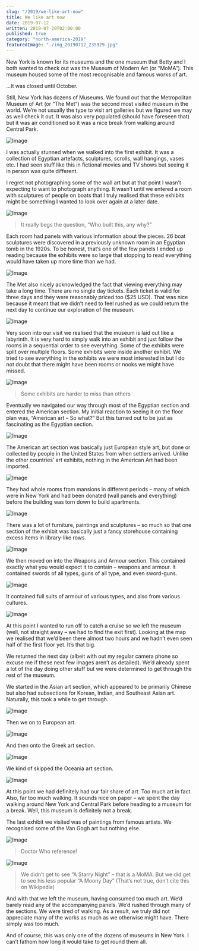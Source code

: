 ```yaml
---
slug: "/2019/we-like-art-now"
title: We like art now
date: 2019-07-12
written: 2019-07-20T02:00:00
published: true
category: "north-america-2019"
featuredImage: "./img_20190712_235929.jpg"
---
```


New York is known for its museums and the one museum that Betty and I both wanted to check out was the Museum of Modern Art (or “MoMA”). This museum housed some of the most recognisable and famous works of art.

…It was closed until October.

Still, New York has dozens of Museums. We found out that the Metropolitan Museum of Art (or “The Met”) was the second most visited museum in the world. We’re not usually the type to visit art galleries but we figured we may as well check it out. It was also very populated (should have foreseen that) but it was air conditioned so it was a nice break from walking around Central Park.

![Image](img_20190712_235929.jpg)

I was actually stunned when we walked into the first exhibit. It was a collection of Egyptian artefacts, sculptures, scrolls, wall hangings, vases etc. I had seen stuff like this in fictional movies and TV shows but seeing it in person was quite different.

I regret not photographing some of the wall art but at that point I wasn’t expecting to want to photograph anything. It wasn’t until we entered a room with sculptures of people on boats that I truly realised that these exhibits might be something I wanted to look over again at a later date.

![Image](img_20190713_001154.jpg)

> It really begs the question, “Who built this, any why?”

Each room had panels with various information about the pieces. 26 boat sculptures were discovered in a previously unknown room in an Egyptian tomb in the 1920s. To be honest, that’s one of the few panels I ended up reading because the exhibits were so large that stopping to read everything would have taken up more time than we had.

![Image](img_20190713_001213.jpg)

The Met also nicely acknowledged the fact that viewing everything may take a long time. There are no single day tickets. Each ticket is valid for three days and they were reasonably priced too ($25 USD). That was nice because it meant that we didn’t need to feel rushed as we could return the next day to continue our exploration of the museum.

![Image](img_20190713_001428.jpg)

Very soon into our visit we realised that the museum is laid out like a labyrinth. It is very hard to simply walk into an exhibit and just follow the rooms in a sequential order to see everything. Some of the exhibits were split over multiple floors. Some exhibits were inside another exhibit. We tried to see everything in the exhibits we were most interested in but I do not doubt that there might have been rooms or nooks we might have missed.

![Image](img_20190713_002352.jpg)

> Some exhibits are harder to miss than others

Eventually we navigated our way through most of the Egyptian section and entered the American section. My initial reaction to seeing it on the floor plan was, “American art – So what?” But this turned out to be just as fascinating as the Egyptian section.

![Image](img_20190713_005345.jpg)

The American art section was basically just European style art, but done or collected by people in the United States from when settlers arrived. Unlike the other countries’ art exhibits, nothing in the American Art had been imported.

![Image](img_20190713_003118.jpg)

They had whole rooms from mansions in different periods – many of which were in New York and had been donated (wall panels and everything) before the building was torn down to build apartments.

![Image](img_20190713_003631.jpg)

There was a lot of furniture, paintings and sculptures – so much so that one section of the exhibit was basically just a fancy storehouse containing excess items in library-like rows.

![Image](img_20190713_004840.jpg)

We then moved on into the Weapons and Armour section. This contained exactly what you would expect it to contain – weapons and armour. It contained swords of all types, guns of all type, and even sword-guns.

![Image](img_20190713_005717.jpg)

It contained full suits of armour of various types, and also from various cultures.

![Image](img_20190713_010621.jpg)

At this point I wanted to run off to catch a cruise so we left the museum (well, not straight away – we had to find the exit first). Looking at the map we realised that we’d been there almost two hours and we hadn’t even seen half of the first floor yet. It’s that big.

We returned the next day (albeit with out my regular camera phone so excuse me if these next few images aren’t as detailed). We’d already spent a lot of the day doing other stuff but we were determined to get through the rest of the museum.

We started in the Asian art section, which appeared to be primarily Chinese but also had subsections for Korean, Indian, and Southeast Asian art. Naturally, this took a while to get through.

![Image](img_20190713_152641-1.jpg)

Then we on to European art.

![Image](img_20190713_154409.jpg)

And then onto the Greek art section.

![Image](img_20190713_160020.jpg)

We kind of skipped the Oceania art section.

![Image](img_20190713_160919.jpg)

At this point we had definitely had our fair share of art. Too much art in fact. Also, far too much walking. It sounds nice on paper – we spent the day walking around New York and Central Park before heading to a museum for a break. Well, this museum is definitely not a break.

The last exhibit we visited was of paintings from famous artists. We recognised some of the Van Gogh art but nothing else.

![Image](img_20190713_161811.jpg)

> Doctor Who reference\!

![Image](img_20190713_161853.jpg)

> We didn’t get to see “A Starry Night” – that is a MoMA. But we did get to see his less popular “A Moony Day” (That’s not true, don’t cite this on Wikipedia)

And with that we left the museum, having consumed too much art. We’d barely read any of the accompanying panels. We’d rushed through many of the sections. We were tired of walking. As a result, we truly did not appreciate many of the works as much as we otherwise might have. There simply was too much.

And of course, this was only one of the dozens of museums in New York. I can’t fathom how long it would take to get round them all.
